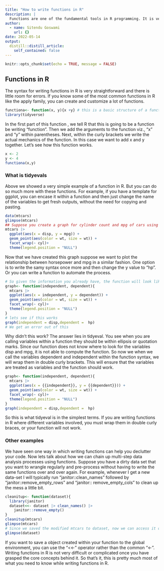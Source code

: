 ```yaml
---
title: "How to write functions in R"
description: |
  Functions are one of the fundamental tools in R programming. It is very easy to create functions in R, if you know the basics.
author:
  - name: Sitendu Goswami
    url: {}
date: 2022-05-14
output:
  distill::distill_article:
    self_contained: false
---
```


```r
knitr::opts_chunk$set(echo = TRUE, message = FALSE)
```

## Functions in R

The syntax for writing functions in R is very straightforward and there is little room for errors. If you know some of the most common functions in R like the apply family, you can create and customize a lot of functions.


```r
functiona<- function(x, y){x +y} # this is a basic structure of a function in R
library(tidyverse)

```
In the first part of this function , we tell R that this is going to be a function be writing "function".
Then we add the arguments to the function viz., "x" and "y" within parentheses.
Next, within  the curly brackets we write the actual mechanics of the function.
In this case we want to  add x and y together. Let's see how this function works.

```r
x <- 2
y <- 4
functiona(x,y)

```
### What is tidyevals

Above we showed a very simple example of a function in R. But you can do so much more with these functions.
For example, if you have a template for ggplot, you can encase it within a function and then just change the name of the variables to get fresh outputs, without the need for copying and pasting.

```r
data(mtcars)
glimpse(mtcars)
## Suppose you create a graph for cylinder count and mpg of cars using this data set
mtcars |> 
  ggplot(aes(x = disp, y = mpg)) +
  geom_point(aes(color = wt, size = wt)) +
  facet_wrap(~ cyl)+
  theme(legend.position = "NULL")
```
Now that we have created this graph suppose we want to plot the relationship between horsepower and mpg in a similar fashion.
One option is to write the samy syntax once more and then change the y value to "hp".
Or you can write  a function to automate the process.


```r
# So given the information you already have, the function will look like this
graph<- function(independent, dependent){
  mtcars |> 
  ggplot(aes(x = independent, y = dependent)) +
  geom_point(aes(color = wt, size = wt)) +
  facet_wrap(~ cyl)+
  theme(legend.position = "NULL")
}
# lets see if this works
graph(independent = disp,dependent =  hp)
# We get an error out of this
```


Why didn't this work? The answer lies in tidyeval. 
You see when you are calling variables within a function they should be within ellipsis or quotation marks.
Since our function does not know where to look for the variables disp and mpg, it is not able to compute the function.
So now we when we call the variables dependent and independent within the function syntax, we will wrap them in double curly brackets. 
This will ensure that the variables are treated as variables and the function should work.


```r
graph<- function(independent, dependent){
  mtcars |> 
  ggplot(aes(x = {{independent}}, y = {{dependent}})) +
  geom_point(aes(color = wt, size = wt)) +
  facet_wrap(~ cyl)+
  theme(legend.position = "NULL")
}
graph(independent = disp,dependent =  hp)
```

So this is what tidyeval is in the simplest terms. If you are writing functions in R where different variables involved, you must wrap them in double curly braces, or your function will not work.

### Other examples

We have seen one way in which writing functions can help you declutter your code.
Now lets talk about how we can chain up multi-step data analysis processes using functions.
Suppose you have a dirty data set that you want to wrangle regularly and pre-process without having to write the same functions over and over again.
For example, whenever I get a new data-set I will typically run "janitor::clean_names"  followed by "janitor::remove_empty_rows" and "janitor:: remove_empty_cols" to clean up the mess a little bit. 


```r
cleanitup<- function(dataset){
  library(janitor)
  dataset<<- dataset |> clean_names() |> 
    janitor::remove_empty()
}
cleanitup(mtcars)
glimpse(mtcars)
# Since we saved the modified mtcars to dataset, now we can access it outside the function as well
glimpse(dataset)
```

If you want to save a object created within your function to the global environment, you can use the "<<-" operator rather than the common "<- ". 
Writing functions in R is not very difficult or complicated once you have grasped the core concepts behind it.
So that's it, this is pretty much most of what you need to know while writing functions in R.








